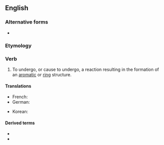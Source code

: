 ==English==

===Alternative forms===
* {{l|en|cyclise}}

===Etymology===
{{suffix|cycle|ize|lang=en}}

===Verb===
{{en-verb|cycliz}}

# {{lb|en|chemistry}} To undergo, or cause to undergo, a reaction resulting in the formation of an [[aromatic]] or [[ring]] structure.

====Translations====
{{trans-top|to undergo a reaction}}
* French: {{t+|fr|cycliser}}
* German: {{t|de|cyclisieren}}
{{trans-mid}}
* Korean: {{t|ko|고리화하다}}
{{trans-bottom}}

====Derived terms====
* {{l|en|cyclization}}
* {{l|en|recyclize}}